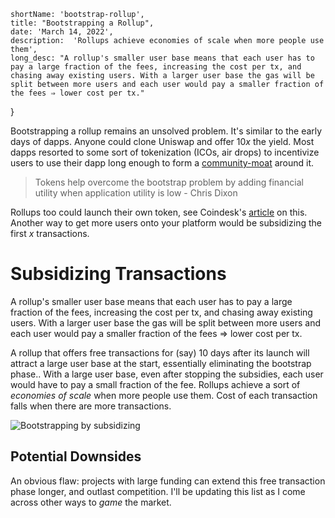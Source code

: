 
	shortName: 'bootstrap-rollup',
	title: "Bootstrapping a Rollup",
	date: 'March 14, 2022',
	description:  'Rollups achieve economies of scale when more people use them',
    long_desc: "A rollup's smaller user base means that each user has to pay a large fraction of the fees, increasing the cost per tx, and chasing away existing users. With a larger user base the gas will be split between more users and each user would pay a smaller fraction of the fees ⇒ lower cost per tx."
}

Bootstrapping a rollup remains an unsolved problem. It's similar to the early days of dapps. Anyone could clone Uniswap and offer 10*x* the yield. Most dapps resorted to some sort of tokenization (ICOs, air drops) to incentivize users to use their dapp long enough to form a [community-moat](https://twitter.com/divine_economy/status/1446150773251977216 "twitter")  around it.

> Tokens help overcome the bootstrap problem by adding financial utility when application utility is low - Chris Dixon

<OptimizedImage alt="Bootstrapping using tokens" src={tokenBootstrap}
title=""/>

Rollups too could launch their own token, see Coindesk's [article](https://www.coindesk.com/layer2/2022/03/02/what-tokenization-could-do-for-ethereum-scaling-solutions/) on this. Another way to get more users onto your platform would be subsidizing the first *x* transactions.

# Subsidizing Transactions

A rollup's smaller user base means that each user has to pay a large fraction of the fees, increasing the cost per tx, and chasing away existing users. With a larger user base the gas will be split between more users and each user would pay a smaller fraction of the fees ⇒ lower cost per tx.

A rollup that offers free transactions for (say) 10 days after its launch will attract a large user base at the start, essentially eliminating the bootstrap phase.. With a large user base, even after stopping the subsidies, each user would have to pay a small fraction of the fee. Rollups achieve a sort of *economies of scale* when more people use them. Cost of each transaction falls when there are more transactions.

![Bootstrapping by subsidizing](/blog-assets/bootstrap-sub-tx.svg)

## Potential Downsides

An obvious flaw: projects with large funding can extend this free transaction phase longer, and outlast competition. I'll be updating this list as I come across other ways to *game* the market.

